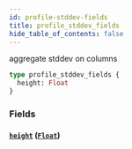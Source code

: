 ```yaml
---
id: profile-stddev-fields
title: profile_stddev_fields
hide_table_of_contents: false
---
```


aggregate stddev on columns

```graphql
type profile_stddev_fields {
  height: Float
}
```

### Fields

#### [`height`](#) ([`Float`](../scalars/float))
